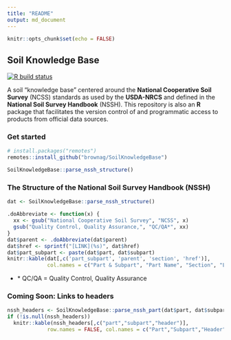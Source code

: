 ```yaml
---
title: "README"
output: md_document
---
```


```r
knitr::opts_chunk$set(echo = FALSE)
```

## Soil Knowledge Base

[![R build status](https://github.com/brownag/SoilKnowledgeBase/workflows/R-CMD-check/badge.svg)](https://github.com/brownag/SoilKnowledgeBase/actions)

A soil "knowledge base" centered around the **National Cooperative Soil Survey** (NCSS) standards as used by the **USDA-NRCS** and defined in the **National Soil Survey Handbook** (NSSH). 
This repository is also an **R** package that facilitates the version control of and programmatic access to products from official data sources.

### Get started

```r
# install.packages("remotes")
remotes::install_github("brownag/SoilKnowledgeBase")

SoilKnowledgeBase::parse_nssh_structure()
```

### The Structure of the National Soil Survey Handbook (NSSH)

```r
dat <- SoilKnowledgeBase::parse_nssh_structure()

.doAbbreviate <- function(x) {
  xx <- gsub("National Cooperative Soil Survey", "NCSS", x)
  gsub("Quality Control, Quality Assurance,", "QC/QA*", xx)
}
dat$parent <- .doAbbreviate(dat$parent)
dat$href <- sprintf("[LINK](%s)", dat$href)
dat$part_subpart <- paste(dat$part, dat$subpart)
knitr::kable(dat[,c('part_subpart', 'parent', 'section', 'href')],
             col.names = c("Part & Subpart", "Part Name", "Section", "Link"))
``` 

 - \* QC/QA = Quality Control, Quality Assurance

### Coming Soon: Links to headers

```r
nssh_headers <- SoilKnowledgeBase::parse_nssh_part(dat$part, dat$subpart)
if (!is.null(nssh_headers))
  knitr::kable(nssh_headers[,c("part","subpart","header")],
             row.names = FALSE, col.names = c("Part","Subpart","Header"))
```
